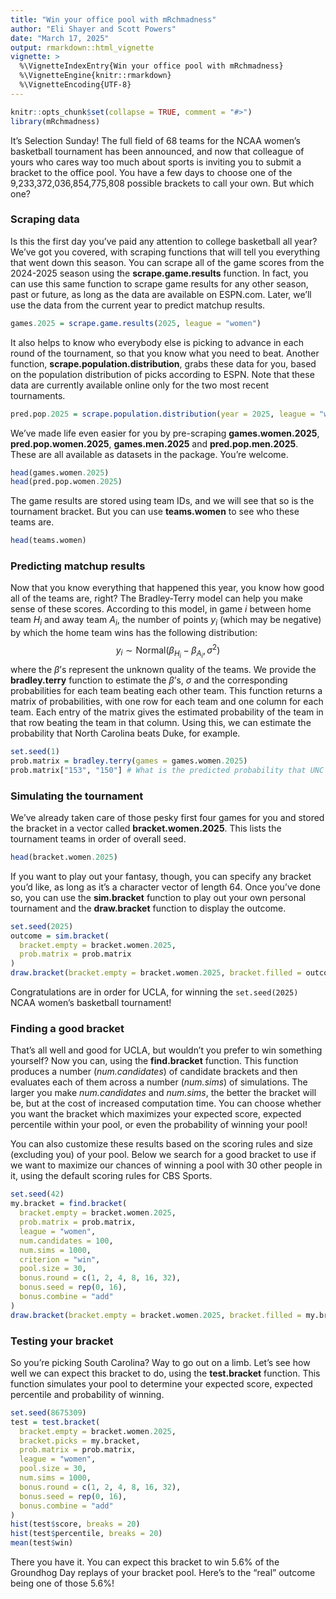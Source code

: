 ```yaml
---
title: "Win your office pool with mRchmadness"
author: "Eli Shayer and Scott Powers"
date: "March 17, 2025"
output: rmarkdown::html_vignette
vignette: >
  %\VignetteIndexEntry{Win your office pool with mRchmadness}
  %\VignetteEngine{knitr::rmarkdown}
  %\VignetteEncoding{UTF-8}
---
```


```r
knitr::opts_chunk$set(collapse = TRUE, comment = "#>")
library(mRchmadness)
```

It's Selection Sunday! The full field of 68 teams for the NCAA women's basketball
tournament has been announced, and now that colleague of yours who cares way
too much about sports is inviting you to submit a bracket to the office pool.
You have a few days to choose one of the 9,233,372,036,854,775,808 possible
brackets to call your own. But which one?

### Scraping data

Is this the first day you've paid any attention to college basketball all year?
We've got you covered, with scraping functions that will tell you everything
that went down this season. You can scrape all of the game scores from the
2024-2025 season using the **scrape.game.results** function. In fact, you can
use this same function to scrape game results for any other season, past or
future, as long as the data are available on ESPN.com. Later, we'll use the
data from the current year to predict matchup results.

```r
games.2025 = scrape.game.results(2025, league = "women")
```

It also helps to know who everybody else is picking to advance in each round of
the tournament, so that you know what you need to beat. Another function,
**scrape.population.distribution**, grabs these data for you, based on the
population distribution of picks according to ESPN. Note that these data are
currently available online only for the two most recent tournaments.

```r
pred.pop.2025 = scrape.population.distribution(year = 2025, league = "women")
```

We've made life even easier for you by pre-scraping **games.women.2025**,
**pred.pop.women.2025**, **games.men.2025** and **pred.pop.men.2025**. These are
all available as datasets in the package. You're welcome.

```r
head(games.women.2025)
head(pred.pop.women.2025)
```

The game results are stored using team IDs, and we will see that so is the
tournament bracket. But you can use **teams.women** to see who these teams are.

```r
head(teams.women)
```

### Predicting matchup results

Now that you know everything that happened this year, you know how good all of
the teams are, right? The Bradley-Terry model can help you make sense of these
scores. According to this model, in game $i$ between home team $H_i$ and away
team $A_i$, the number of points $y_i$ (which may be negative) by which the
home team wins has the following distribution:
$$y_i\sim \mbox{Normal}(\beta_{H_i} - \beta_{A_i}, \sigma^2)$$
where the $\beta$'s represent the unknown quality of the teams. We provide the
**bradley.terry** function to estimate the $\beta$'s, $\sigma$ and the
corresponding probabilities for each team beating each other team.  This
function returns a matrix of probabilities, with one row for each team and one
column for each team. Each entry of the matrix gives the estimated probability
of the team in that row beating the team in that column. Using this, we can
estimate the probability that North Carolina beats Duke, for example.

```r
set.seed(1)
prob.matrix = bradley.terry(games = games.women.2025)
prob.matrix["153", "150"] # What is the predicted probability that UNC beats Duke on a neutral site?
```

### Simulating the tournament

We've already taken care of those pesky first four games for you and stored the
bracket in a vector called **bracket.women.2025**. This lists the tournament
teams in order of overall seed.

```r
head(bracket.women.2025)
```

If you want to play out your fantasy, though, you can specify any bracket
you'd like, as long as it's a character vector of length 64. Once you've done
so, you can use the **sim.bracket** function to play out your own personal
tournament and the **draw.bracket** function to display the outcome.

```r
set.seed(2025)
outcome = sim.bracket(
  bracket.empty = bracket.women.2025,
  prob.matrix = prob.matrix
)
draw.bracket(bracket.empty = bracket.women.2025, bracket.filled = outcome)
```

Congratulations are in order for UCLA, for winning the `set.seed(2025)`
NCAA women's basketball tournament!

### Finding a good bracket

That's all well and good for UCLA, but wouldn't you prefer to win
something yourself? Now you can, using the **find.bracket** function. This
function produces a number (*num.candidates*) of candidate brackets and then
evaluates each of them across a number (*num.sims*) of simulations. The larger
you make *num.candidates*  and *num.sims*, the better the bracket will be, but
at the cost of increased computation time. You can choose whether you want the
bracket which maximizes your expected score, expected percentile within your
pool, or even the probability of winning your pool!

You can also customize these results based on the scoring rules and size
(excluding you) of your pool. Below we search for a good bracket to use if we
want to maximize our chances of winning a pool with 30 other people in it,
using the default scoring rules for CBS Sports.

```r
set.seed(42)
my.bracket = find.bracket(
  bracket.empty = bracket.women.2025,
  prob.matrix = prob.matrix,
  league = "women",
  num.candidates = 100,
  num.sims = 1000,
  criterion = "win",
  pool.size = 30,
  bonus.round = c(1, 2, 4, 8, 16, 32),
  bonus.seed = rep(0, 16),
  bonus.combine = "add"
)
draw.bracket(bracket.empty = bracket.women.2025, bracket.filled = my.bracket)
```

### Testing your bracket

So you're picking South Carolina? Way to go out on a limb. Let's see how well we can expect this
bracket to do, using the **test.bracket** function. This function simulates your pool to
determine your expected score, expected percentile and probability of winning.

```r
set.seed(8675309)
test = test.bracket(
  bracket.empty = bracket.women.2025,
  bracket.picks = my.bracket,
  prob.matrix = prob.matrix,
  league = "women",
  pool.size = 30,
  num.sims = 1000,
  bonus.round = c(1, 2, 4, 8, 16, 32),
  bonus.seed = rep(0, 16),
  bonus.combine = "add"
)
hist(test$score, breaks = 20)
hist(test$percentile, breaks = 20)
mean(test$win)
```

There you have it. You can expect this bracket to win 5.6% of the Groundhog
Day replays of your bracket pool. Here's to the "real" outcome being one of
those 5.6%!

